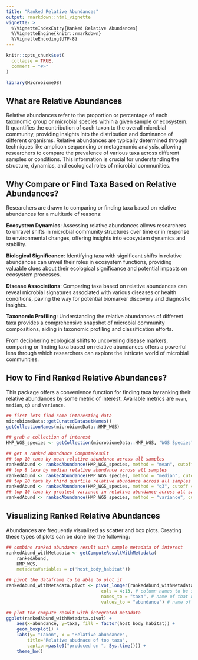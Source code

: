 ```yaml
---
title: "Ranked Relative Abundances"
output: rmarkdown::html_vignette
vignette: >
  %\VignetteIndexEntry{Ranked Relative Abundances}
  %\VignetteEngine{knitr::rmarkdown}
  %\VignetteEncoding{UTF-8}
---
```


```r
knitr::opts_chunk$set(
  collapse = TRUE,
  comment = "#>"
)
```

```r
library(MicrobiomeDB)
```

## What are Relative Abundances

Relative abundances refer to the proportion or percentage of each taxonomic group or microbial species 
within a given sample or ecosystem. It quantifies the contribution of each taxon to the overall microbial
community, providing insights into the distribution and dominance of different organisms. Relative 
abundances are typically determined through techniques like amplicon sequencing or metagenomic analysis, 
allowing researchers to compare the prevalence of various taxa across different samples or conditions. 
This information is crucial for understanding the structure, dynamics, and ecological roles of microbial 
communities.

## Why Compare or Find Taxa Based on Relative Abundances?

Researchers are drawn to comparing or finding taxa based on relative abundances for a multitude of reasons:

**Ecosystem Dynamics**: Assessing relative abundances allows researchers to unravel shifts in microbial 
community structures over time or in response to environmental changes, offering insights into ecosystem 
dynamics and stability.

**Biological Significance**: Identifying taxa with significant shifts in relative abundances can unveil 
their roles in ecosystem functions, providing valuable clues about their ecological significance and 
potential impacts on ecosystem processes.

**Disease Associations**: Comparing taxa based on relative abundances can reveal microbial signatures 
associated with various diseases or health conditions, paving the way for potential biomarker discovery 
and diagnostic insights.

**Taxonomic Profiling**: Understanding the relative abundances of different taxa provides a comprehensive 
snapshot of microbial community compositions, aiding in taxonomic profiling and classification efforts.

From deciphering ecological shifts to uncovering disease markers, comparing or finding taxa based on 
relative abundances offers a powerful lens through which researchers can explore the intricate world of 
microbial communities.

## How to Find Ranked Relative Abundances?

This package offers a convenience function for finding taxa by ranking their relative abundances by some
metric of interest. Available metrics are `mean`, `median`, `q3` and `variance`.

```r
## first lets find some interesting data
microbiomeData::getCuratedDatasetNames()
getCollectionNames(microbiomeData::HMP_WGS)

## grab a collection of interest
HMP_WGS_species <- getCollection(microbiomeData::HMP_WGS, "WGS Species")

## get a ranked abundance ComputeResult
## top 10 taxa by mean relative abundance across all samples
rankedAbund <- rankedAbundance(HMP_WGS_species, method = "mean", cutoff = 10) 
## top 8 taxa by median relative abundance across all samples
rankedAbund <- rankedAbundance(HMP_WGS_species, method = "median", cutoff = 8)
## top 20 taxa by third quartile relative abundance across all samples
rankedAbund <- rankedAbundance(HMP_WGS_species, method = "q3", cutoff = 20)
## top 10 taxa by greatest variance in relative abundance across all samples
rankedAbund <- rankedAbundance(HMP_WGS_species, method = "variance", cutoff = 10)
```

## Visualizing Ranked Relative Abundances

Abundances are frequently visualized as scatter and box plots. Creating these types of plots can be done like the following:

```r
## combine ranked abundance result with sample metadata of interest
rankedAbund_withMetadata <- getComputeResultWithMetadata(
    rankedAbund, 
    HMP_WGS, 
    metadataVariables = c('host_body_habitat'))

## pivot the dataframe to be able to plot it
rankedAbund_withMetadata.pivot <- pivot_longer(rankedAbund_withMetadata, # dataframe to be pivoted
                                    cols = 4:13, # column names to be stored as a SINGLE variable
                                    names_to = "taxa", # name of that new variable (column)
                                    values_to = "abundance") # name of new variable (column) storing all the values (data)

## plot the compute result with integrated metadata
ggplot(rankedAbund_withMetadata.pivot) +
    aes(x=abundance, y=taxa, fill = factor(host_body_habitat)) +
    geom_boxplot() +
    labs(y= "Taxon", x = "Relative abundance",
        title="Relative abudnace of top taxa",
        caption=paste0("produced on ", Sys.time())) +
    theme_bw()
```
